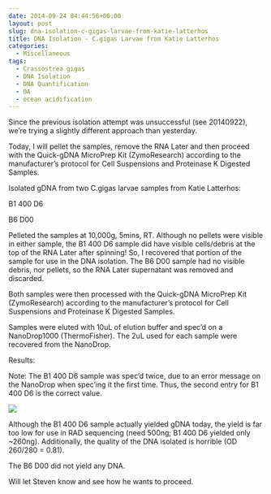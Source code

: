 ```yaml
---
date: 2014-09-24 04:44:56+00:00
layout: post
slug: dna-isolation-c-gigas-larvae-from-katie-latterhos
title: DNA Isolation - C.gigas Larvae from Katie Latterhos
categories:
  - Miscellaneous
tags:
  - Crassostrea gigas
  - DNA Isolation
  - DNA Quantification
  - OA
  - ocean acidification
---
```


Since the previous isolation attempt was unsuccessful (see 20140922), we're trying a slightly different approach than yesterday.

Today, I will pellet the samples, remove the RNA Later and then proceed with the Quick-gDNA MicroPrep Kit (ZymoResearch) according to the manufacturer's protocol for Cell Suspensions and Proteinase K Digested Samples.

Isolated gDNA from two C.gigas larvae samples from Katie Latterhos:

B1 400 D6

B6 D00

Pelleted the samples at 10,000g, 5mins, RT. Although no pellets were visible in either sample, the B1 400 D6 sample did have visible cells/debris at the top of the RNA Later after spinning! So, I recovered that portion of the sample for use in the DNA isolation. The B6 D00 sample had no visible debris, nor pellets, so the RNA Later supernatant was removed and discarded.

Both samples were then processed with the Quick-gDNA MicroPrep Kit (ZymoResearch) according to the manufacturer's protocol for Cell Suspensions and Proteinase K Digested Samples.

Samples were eluted with 10uL of elution buffer and spec'd on a NanoDrop1000 (ThermoFisher). The 2uL used for each sample were recovered from the NanoDrop.

Results:

Note: The B1 400 D6 sample was spec'd twice, due to an error message on the NanoDrop when spec'ing it the first time. Thus, the second entry for B1 400 D6 is the correct value.

![](https://eagle.fish.washington.edu/Arabidopsis/20140923%20-%20Gigas%20larvae%20ODs-01.JPG)

Although the B1 400 D6 sample actually yielded gDNA today, the yield is far too low for use in RAD sequencing (need 500ng; B1 400 D6 yielded only ~260ng). Additionally, the quality of the DNA isolated is horrible (OD 260/280 = 0.81).

The B6 D00 did not yield any DNA.

Will let Steven know and see how he wants to proceed.
